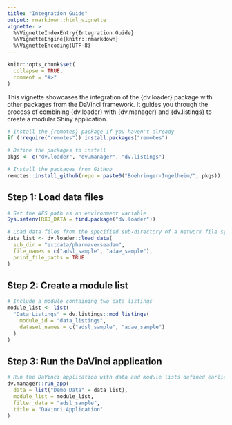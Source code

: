 ```yaml
---
title: "Integration Guide"
output: rmarkdown::html_vignette
vignette: >
  %\VignetteIndexEntry{Integration Guide}
  %\VignetteEngine{knitr::rmarkdown}
  %\VignetteEncoding{UTF-8}
---
```


```r
knitr::opts_chunk$set(
  collapse = TRUE,
  comment = "#>"
)
```

This vignette showcases the integration of the {dv.loader} package with other packages from the DaVinci framework. It guides you through the process of combining {dv.loader} with {dv.manager} and {dv.listings} to create a modular Shiny application.

```r
# Install the {remotes} package if you haven't already
if (!require("remotes")) install.packages("remotes")

# Define the packages to install
pkgs <- c("dv.loader", "dv.manager", "dv.listings")

# Install the packages from GitHub
remotes::install_github(repo = paste0("Boehringer-Ingelheim/", pkgs))
```

## Step 1: Load data files

```r
# Set the NFS path as an environment variable
Sys.setenv(RXD_DATA = find.package("dv.loader"))

# Load data files from the specified sub-directory of a network file system (NFS)
data_list <- dv.loader::load_data(
  sub_dir = "extdata/pharmaverseadam",
  file_names = c("adsl_sample", "adae_sample"),
  print_file_paths = TRUE
)
```

## Step 2: Create a module list

```r
# Include a module containing two data listings
module_list <- list(
  "Data Listings" = dv.listings::mod_listings(
    module_id = "data_listings",
    dataset_names = c("adsl_sample", "adae_sample")
  )
)
```

## Step 3: Run the DaVinci application

```r
# Run the DaVinci application with data and module lists defined earlier
dv.manager::run_app(
  data = list("Demo Data" = data_list),
  module_list = module_list,
  filter_data = "adsl_sample",
  title = "DaVinci Application"
)
```
